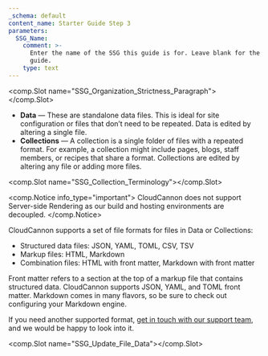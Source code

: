 ```yaml
---
_schema: default
content_name: Starter Guide Step 3
parameters:
  SSG_Name:
    comment: >-
      Enter the name of the SSG this guide is for. Leave blank for the universal
      guide.
    type: text
---
```

<comp.Slot name="SSG_Organization_Strictness_Paragraph"></comp.Slot>

* **Data**&nbsp;— These are standalone data files. This is ideal for site configuration or files that don’t need to be repeated. Data is edited by altering a single file.
* **Collections**&nbsp;— A collection is a single folder of files with a repeated format. For example, a collection might include pages, blogs, staff members, or recipes that share a format. Collections are edited by altering any file or adding more files.

<comp.Slot name="SSG_Collection_Terminology"></comp.Slot>

<comp.Notice info_type="important">
  CloudCannon does not support Server-side Rendering as our build and hosting environments are decoupled.
</comp.Notice>

CloudCannon supports a set of file formats for files in Data or Collections:

* Structured data files: JSON, YAML, TOML, CSV, TSV
* Markup files: HTML, Markdown
* Combination files: HTML with front matter, Markdown with front matter

Front matter refers to a section at the top of a markup file that contains structured data. CloudCannon supports JSON, YAML, and TOML front matter. Markdown comes in many flavors, so be sure to check out configuring your Markdown engine.

If you need another supported format, <a target="_blank" rel="noopener" href="https://cloudcannon.com/documentation/support/">get in touch with our support team</a>, and we would be happy to look into it.

<comp.Slot name="SSG_Update_File_Data"></comp.Slot>